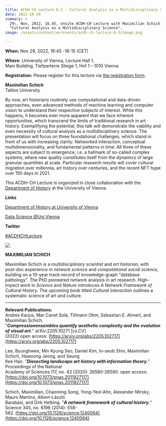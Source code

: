 ```yaml
---
title: ACDH-CH Lecture 8.3 - Cultural Analysis as a Multidisciplinary Science
date: 2022-10-20
summary: >
  29\. Nov. 2022, 16.45, onsite ACDH-CH Lecture with Maximilian Schich:
  "Cultural Analysis as a Multidisciplinary Science".
image: /assets/content/en/events/acdh-ch-lecture-8-3/image.png

---
```


**When:** Nov 29, 2022, 16:45 -18-15 (CET)

**Where:** University of Vienna, Lecture Hall 1,\
Main Building, Tiefparterre Stiege 1, Hof 1 – 1010 Vienna

**Registration:** Please register for this lecture via [th](https://www.oeaw.ac.at/acdh/events/registration/acdh-ch-lecture-83)[e](https://www.oeaw.ac.at/acdh/events/registration/acdh-ch-lecture-83)[ registration form](https://www.oeaw.ac.at/acdh/events/registration/acdh-ch-lecture-83).

**Maximilian Schich**\
Tallinn University

By now, art historians routinely use computational and data-driven approaches, even advanced methods of machine learning and computer vision to understand their respective subjects of interest. While this happens, it becomes ever more apparent that we face inherent opportunities, which transcend the limits of traditional research in art history. Exemplifying the potential, this talk will demonstrate the viability and even necessity of cultural analysis as a multidisciplinary science. The presentation will focus on three foundational challenges, which stand in front of us with increasing clarity: Networked interaction, conceptual multidimensionality, and fundamental patterns in time. All three of these aspects are subject to emergence, i.e. a hallmark of so-called complex systems, where new quality constitutes itself from the dynamics of large granular quantities at scale. Particular research results will cover cultural migration over millennia, art history over centuries, and the recent NFT hype over 150 days in 2021.

This ACDH-CH Lecture is organized in close collaboration with the [Department of History](https://ifg.univie.ac.at/en/) at the University of Vienna.

**Links**

[Department of History at University of Vienna](https://ifg.univie.ac.at/en/)

[Data Science @Uni Vienna](https://datascience.univie.ac.at/)

**Twitter**

[#ACDHCHLecture](https://twitter.com/search?q=%23ACDHCHLecture\&src=typed_query)

![](/assets/content/en/events/acdh-ch-lecture-8-3/max-schich.png)

**MAXIMILIAN SCHICH**

Maximilian Schich is a *multidisciplinary scientist* and *art historian*, with post-doc experience in *network science* and *computational social science*, building on a 10-year track-record of knowledge-graph "database pathology". The PhD pioneered network analysis in art research. High-impact work in *Science* and *Nature* introduces *A Network Framework of Cultural History*. The upcoming book titled *Cultural Interaction* outlines a systematic science of art and culture.

***

**Relevant Publications:**\
Andres Karjus, Mar Canet Solà, Tillmann Ohm, Sebastian E. Ahnert, and Maximilian Schich.\
"***Compressionensembles quantify aesthetic complexity and the evolution of visual art.***" arXiv:2205.10271 \[cs.CV]\
(2022) open access: [https://arxiv.org/abs/2205.102717](https://arxiv.org/abs/2205.102717)

Lee, Byunghwee, Min Kyung Seo, Daniel Kim, In-seob Shin, Maximilian Schich, Hawoong Jeong, and Seung\
Kee Han. "***Dissecting landscape art history with information theory.***" Proceedings of the National\
Academy of Sciences 117, no. 43 (2020): 26580-26590. open access: [https://doi.org/10.1073/pnas.2011927117](https://doi.org/10.1073/pnas.2011927117)

Schich, Maximilian, Chaoming Song, Yong-Yeol Ahn, Alexander Mirsky, Mauro Martino, Albert-László\
Barabási, and Dirk Helbing. "***A network framework of cultural history.***" Science 345, no. 6196 (2014): 558-\
562\. [https://doi.org/10.1126/science.1240064](https://doi.org/10.1126/science.1240064)
